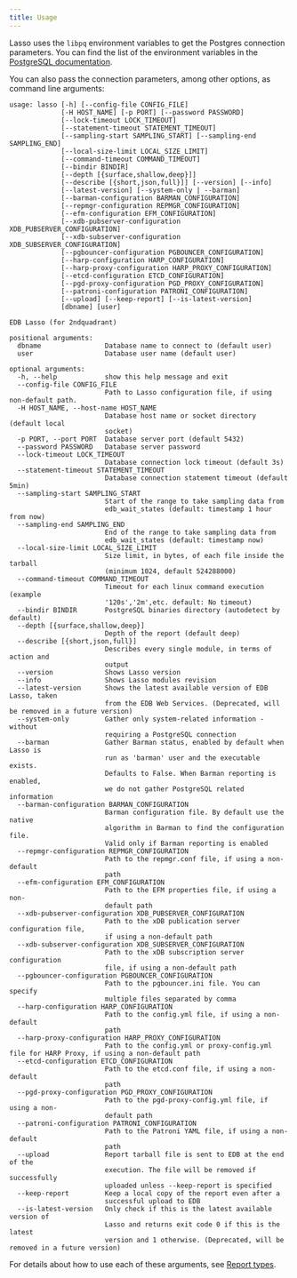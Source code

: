 ```yaml
---
title: Usage
---
```


Lasso uses the `libpq` environment variables to get the
Postgres connection parameters. You can find the list of the environment
variables in the [PostgreSQL
documentation](http://www.postgresql.org/docs/current/static/libpq-envars.html).

You can also pass the connection parameters, among other options, as command
line arguments:

```
usage: lasso [-h] [--config-file CONFIG_FILE]
             [-H HOST_NAME] [-p PORT] [--password PASSWORD]
             [--lock-timeout LOCK_TIMEOUT]
             [--statement-timeout STATEMENT_TIMEOUT]
             [--sampling-start SAMPLING_START] [--sampling-end SAMPLING_END]
             [--local-size-limit LOCAL_SIZE_LIMIT]
             [--command-timeout COMMAND_TIMEOUT]
             [--bindir BINDIR]
             [--depth [{surface,shallow,deep}]]
             [--describe [{short,json,full}]] [--version] [--info]
             [--latest-version] [--system-only | --barman]
             [--barman-configuration BARMAN_CONFIGURATION]
             [--repmgr-configuration REPMGR_CONFIGURATION]
             [--efm-configuration EFM_CONFIGURATION]
             [--xdb-pubserver-configuration XDB_PUBSERVER_CONFIGURATION]
             [--xdb-subserver-configuration XDB_SUBSERVER_CONFIGURATION]
             [--pgbouncer-configuration PGBOUNCER_CONFIGURATION]
             [--harp-configuration HARP_CONFIGURATION]
             [--harp-proxy-configuration HARP_PROXY_CONFIGURATION]
             [--etcd-configuration ETCD_CONFIGURATION]
             [--pgd-proxy-configuration PGD_PROXY_CONFIGURATION]
             [--patroni-configuration PATRONI_CONFIGURATION]
             [--upload] [--keep-report] [--is-latest-version]
             [dbname] [user]

EDB Lasso (for 2ndquadrant)

positional arguments:
  dbname                Database name to connect to (default user)
  user                  Database user name (default user)

optional arguments:
  -h, --help            show this help message and exit
  --config-file CONFIG_FILE
                        Path to Lasso configuration file, if using non-default path.
  -H HOST_NAME, --host-name HOST_NAME
                        Database host name or socket directory (default local
                        socket)
  -p PORT, --port PORT  Database server port (default 5432)
  --password PASSWORD   Database server password
  --lock-timeout LOCK_TIMEOUT
                        Database connection lock timeout (default 3s)
  --statement-timeout STATEMENT_TIMEOUT
                        Database connection statement timeout (default 5min)
  --sampling-start SAMPLING_START
                        Start of the range to take sampling data from
                        edb_wait_states (default: timestamp 1 hour from now)
  --sampling-end SAMPLING_END
                        End of the range to take sampling data from
                        edb_wait_states (default: timestamp now)
  --local-size-limit LOCAL_SIZE_LIMIT
                        Size limit, in bytes, of each file inside the tarball
                        (minimum 1024, default 524288000)
  --command-timeout COMMAND_TIMEOUT
                        Timeout for each linux command execution (example
                        '120s','2m',etc. default: No timeout)
  --bindir BINDIR       PostgreSQL binaries directory (autodetect by default)
  --depth [{surface,shallow,deep}]
                        Depth of the report (default deep)
  --describe [{short,json,full}]
                        Describes every single module, in terms of action and
                        output
  --version             Shows Lasso version
  --info                Shows Lasso modules revision
  --latest-version      Shows the latest available version of EDB Lasso, taken
                        from the EDB Web Services. (Deprecated, will be removed in a future version)
  --system-only         Gather only system-related information - without
                        requiring a PostgreSQL connection
  --barman              Gather Barman status, enabled by default when Lasso is
                        run as 'barman' user and the executable exists.
                        Defaults to False. When Barman reporting is enabled,
                        we do not gather PostgreSQL related information
  --barman-configuration BARMAN_CONFIGURATION
                        Barman configuration file. By default use the native
                        algorithm in Barman to find the configuration file.
                        Valid only if Barman reporting is enabled
  --repmgr-configuration REPMGR_CONFIGURATION
                        Path to the repmgr.conf file, if using a non-default
                        path
  --efm-configuration EFM_CONFIGURATION
                        Path to the EFM properties file, if using a non-
                        default path
  --xdb-pubserver-configuration XDB_PUBSERVER_CONFIGURATION
                        Path to the xDB publication server configuration file,
                        if using a non-default path
  --xdb-subserver-configuration XDB_SUBSERVER_CONFIGURATION
                        Path to the xDB subscription server configuration
                        file, if using a non-default path
  --pgbouncer-configuration PGBOUNCER_CONFIGURATION
                        Path to the pgbouncer.ini file. You can specify
                        multiple files separated by comma
  --harp-configuration HARP_CONFIGURATION
                        Path to the config.yml file, if using a non-default
                        path
  --harp-proxy-configuration HARP_PROXY_CONFIGURATION
                        Path to the config.yml or proxy-config.yml file for HARP Proxy, if using a non-default path
  --etcd-configuration ETCD_CONFIGURATION
                        Path to the etcd.conf file, if using a non-default
                        path
  --pgd-proxy-configuration PGD_PROXY_CONFIGURATION
                        Path to the pgd-proxy-config.yml file, if using a non-
                        default path
  --patroni-configuration PATRONI_CONFIGURATION
                        Path to the Patroni YAML file, if using a non-default
                        path
  --upload              Report tarball file is sent to EDB at the end of the
                        execution. The file will be removed if successfully
                        uploaded unless --keep-report is specified
  --keep-report         Keep a local copy of the report even after a
                        successful upload to EDB
  --is-latest-version   Only check if this is the latest available version of
                        Lasso and returns exit code 0 if this is the latest
                        version and 1 otherwise. (Deprecated, will be removed in a future version)
```

For details about how to use each of these arguments, see
[Report types](report-types).
